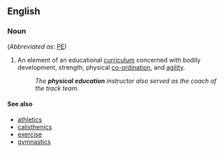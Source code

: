 ==English==
===Noun===
{{en-noun|sg=[[physical]] [[education]]|-}} (''Abbreviated as'': [[PE]])
# An element of an educational [[curriculum]] concerned with bodily development, strength, physical [[co-ordination]], and [[agility]].
#: ''The '''physical education''' instructor also served as the coach of the track team.''

====See also====
*[[athletics]]
*[[calisthenics]]
*[[exercise]]
*[[gymnastics]]